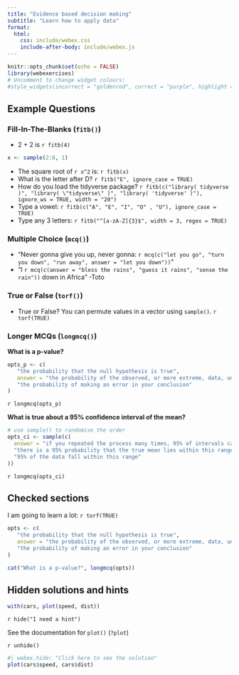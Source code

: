 ```yaml
---
title: "Evidence based decision making"
subtitle: "Learn how to apply data"
format:
  html:
    css: include/webex.css
    include-after-body: include/webex.js
---
```


```r
knitr::opts_chunk$set(echo = FALSE)
library(webexercises)
# Uncomment to change widget colours:
#style_widgets(incorrect = "goldenrod", correct = "purple", highlight = "firebrick")
```

## Example Questions

### Fill-In-The-Blanks (`fitb()`)

-   2 + 2 is `r fitb(4)`

```r
x <- sample(2:8, 1)
```

-   The square root of `r x^2` is: `r fitb(x)`
-   What is the letter after D? `r fitb("E", ignore_case = TRUE)`
-   How do you load the tidyverse package? `r fitb(c("library( tidyverse )", "library( \"tidyverse\" )", "library( 'tidyverse' )"), ignore_ws = TRUE, width = "20")`
-   Type a vowel: `r fitb(c("A", "E", "I", "O" , "U"), ignore_case = TRUE)`
-   Type any 3 letters: `r fitb("^[a-zA-Z]{3}$", width = 3, regex = TRUE)`

### Multiple Choice (`mcq()`)

-   "Never gonna give you up, never gonna: `r mcq(c("let you go", "turn you down", "run away", answer = "let you down"))`"
-   "I `r mcq(c(answer = "bless the rains", "guess it rains", "sense the rain"))` down in Africa" -Toto

### True or False (`torf()`)

-   True or False? You can permute values in a vector using `sample()`. `r torf(TRUE)`

### Longer MCQs (`longmcq()`)

**What is a p-value?**

```r
opts_p <- c(
   "the probability that the null hypothesis is true",
   answer = "the probability of the observed, or more extreme, data, under the assumption that the null-hypothesis is true",
   "the probability of making an error in your conclusion"
)
```

`r longmcq(opts_p)`

**What is true about a 95% confidence interval of the mean?**

```r
# use sample() to randomise the order
opts_ci <- sample(c(
  answer = "if you repeated the process many times, 95% of intervals calculated in this way contain the true mean",
  "there is a 95% probability that the true mean lies within this range",
  "95% of the data fall within this range"
))
```

`r longmcq(opts_ci)`

## Checked sections

::: {.webex-check .webex-box}
I am going to learn a lot: `r torf(TRUE)`

```r
opts <- c(
   "the probability that the null hypothesis is true",
   answer = "the probability of the observed, or more extreme, data, under the assumption that the null-hypothesis is true",
   "the probability of making an error in your conclusion"
)

cat("What is a p-value?", longmcq(opts))
```
:::

## Hidden solutions and hints

```r
with(cars, plot(speed, dist))
```

`r hide("I need a hint")`

See the documentation for `plot()` (`?plot`)

`r unhide()`

<!-- note: you could also just set webex.hide to TRUE -->

```r
#| webex.hide: "Click here to see the solution"
plot(cars$speed, cars$dist)
```
